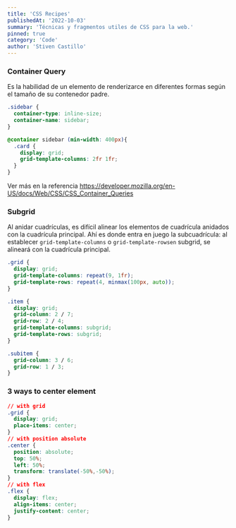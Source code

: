 ```yaml
---
title: 'CSS Recipes'
publishedAt: '2022-10-03'
summary: 'Técnicas y fragmentos utiles de CSS para la web.'
pinned: true
category: 'Code'
author: 'Stiven Castillo'
---
```


<TOCInline toc={toc} fromHeading={3} toHeading={4} indentDepth={4} />


### Container Query

Es la habilidad de un elemento de renderizarce en diferentes formas según el tamaño de su contenedor padre.

```css
.sidebar {
  container-type: inline-size;
  container-name: sidebar;
}
```
```css
@container sidebar (min-width: 400px){
  .card {
    display: grid;
    grid-template-columns: 2fr 1fr;
  }
}
```
Ver más en la referencia https://developer.mozilla.org/en-US/docs/Web/CSS/CSS_Container_Queries


### Subgrid

Al anidar cuadrículas, es difícil alinear los elementos de cuadrícula anidados con
la cuadrícula principal. Ahí es donde entra en juego la subcuadrícula:
al establecer `grid-template-columns` o `grid-template-rowsen` subgrid, se alineará con la cuadrícula principal.

```css
.grid {
  display: grid;
  grid-template-columns: repeat(9, 1fr);
  grid-template-rows: repeat(4, minmax(100px, auto));
}

.item {
  display: grid;
  grid-column: 2 / 7;
  grid-row: 2 / 4;
  grid-template-columns: subgrid;
  grid-template-rows: subgrid;
}

.subitem {
  grid-column: 3 / 6;
  grid-row: 1 / 3;
}
```

### 3 ways to center element

```css
// with grid
.grid {
  display: grid;
  place-items: center;
}
// with position absolute
.center {
  position: absolute;
  top: 50%;
  left: 50%;
  transform: translate(-50%,-50%);
}
// with flex
.flex {
  display: flex;
  align-items: center;
  justify-content: center;
}
```
